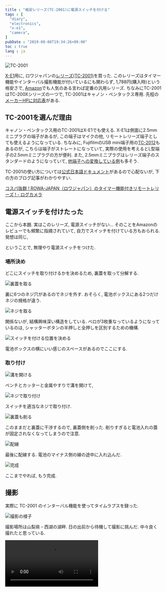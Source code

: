 ```yaml
---
title : "格安レリーズ(TC-2001)に電源スイッチを付ける"
tags : [
  "diary",
  "electronics",
  "x-e1",
  "camera",
]
pubDate : "2019-08-06T19:34:26+09:00"
toc : true
lang : ja
---
```



![TC-2001](./tc-2001-1.jpg)

[X-E1](/blog/camera/x-e1/)用に, 
ロワジャパンの[レリーズ(TC-2001)](https://www.rowa.co.jp/cabinet/form.cgi?no=6648)を買った.
このレリーズはタイマー機能やインターバル撮影機能が付いているにも関わらず, 
1,788円(購入時)という格安さで, [Amazon](https://www.amazon.co.jp/dp/B006KZWH14?ref_=pe_2107282_304302272_302_E_DDE_dt_1)でも人気のある言わば定番の汎用レリーズ.
ちなみにTC-2001はTC-200Xシリーズの一つで, TC-2001はキャノン・ペンタックス専用.
先程の[メーカーHPに対応表](https://www.rowa.co.jp/cabinet/form.cgi?no=6648)がある.

## TC-2001を選んだ理由

キャノン・ペンタックス用のTC-2001はX-E1でも使える.
X-E1は側面に2.5mmミニプラグの端子があるが, 
この端子はマイクの他, リモートレリーズ端子としても使えるようになっている.
ちなみに, FujifilmのUSB mini端子用の[TC-2012](https://www.rowa.co.jp/cabinet/form.cgi?no=9075)もあるのが, 
こちらは端子がストレートになっていて, 
実際の使用を考えるとL型端子の2.5mmミニプラグの方が便利.
また, 2.5mmミニプラグはレリーズ端子のスタンダードのようになっていて, 
[他端子への変換している例](https://ehbtj.com/photography/general-cable-release-with-pentax-k70/)も多そう.

TC-2001の使い方については[公式日本語ドキュメント](http://www.rowa.co.jp/data/img/TC-200.pdf)があるので心配ないが, 
下の方のブログ記事がわかりやすい.

[コスパ抜群 ! ROWA-JAPAN（ロワジャパン）のタイマー機能付きリモートレリーズ !  - ログカメラ](https://logcamera.com/rowa/)

## 電源スイッチを付けたった

ここから本題. 実はこのレリーズ, 電源スイッチがない...
そのことをAmazonのレビューでも頻繁に指摘されていて, 
自力でスイッチを付けている方もおられる. 発想は同じ,

ということで, 無理やり電源スイッチをつけた.

### 場所決め

どこにスイッチを取り付けるかを決めるため, 裏蓋を取って分解する.

![裏蓋を取る](./tc-2001-2.jpg)

裏に6つのネジ穴があるのでネジを外す. おそらく, 電池ボックスにある2つだけネジの規格が違う.

![ネジを取る](./tc-2001-3.jpg)

関係ないが, 結構興味深い構造をしている. ベロが3枚重なっているようになっているのは, シャッターボタンの半押しと全押しを区別するための機構.

![スイッチを付ける位置を決める](./tc-2001-4.jpg)

電池ボックスの横にいい感じのスペースがあるのでここにする.

### 取り付け

![溝を開ける](./tc-2001-5.jpg)

ペンチとカッターと金属やすりで溝を開けて, 

![ネジで取り付け](./tc-2001-6.jpg)

スイッチを適当なネジで取り付け.

![裏蓋も削る](./tc-2001-7.jpg)

このままだと裏蓋に干渉するので, 裏蓋側を削った. 削りすぎると電池入れの蓋が固定されなくなってしまうので注意.

![配線](./tc-2001-8.jpg)

最後に配線する. 電池のマイナス側の線の途中に入れ込んだ.

![完成](./tc-2001-9.jpg)

ここまでやれば, もう完成.


## 撮影

実際に TC-2001 のインターバル機能を使ってタイムラプスを録った.

![撮影の様子](./tc-2001-10.jpg)

撮影場所は山梨県・西湖の湖畔.
日の出前から待機して撮影に挑んだ.
中々良く撮れたと思っている.

<Video src="tc-2001-1.mp4" loop />
